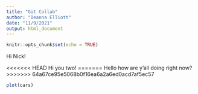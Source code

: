 ```yaml
---
title: "Git Collab"
author: "Deanna Elliott"
date: "11/9/2021"
output: html_document
---
```


```r
knitr::opts_chunk$set(echo = TRUE)
```

Hi Nick!

<<<<<<< HEAD
Hi you two!
=======
Hello how are y'all doing right now?
>>>>>>> 64a67ce95e5068b0f16ea6a2a6ed0acd7af5ec57

```r

plot(cars)
```

```r

```


